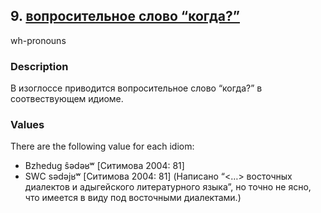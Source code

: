 ## 9. <a href =  'https://agricolamz.github.io/The_Circassian_Isoglosses_Database/9.html' target='_blank'>вопросительное слово "когда?"</a>
wh-pronouns

### Description

В изоглоссе приводится вопросительное слово "когда?" в соотвествующем идиоме.

### Values
There are the following value for each idiom:

* Bzhedug  ŝədəʁʷ [Ситимова 2004: 81] 
* SWC  sədəjʁʷ [Ситимова 2004: 81] (Написано "<...> восточных диалектов и адыгейского литературного языка", но точно не ясно, что имеется в виду под восточными диалектами.)

